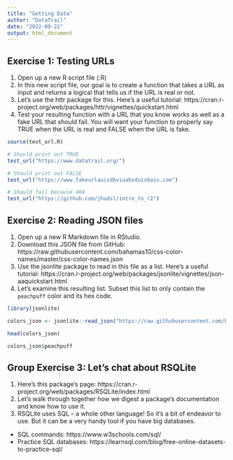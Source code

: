 ```yaml
---
title: "Getting Data"
author: "DataTrail"
date: "2022-09-22"
output: html_document
---
```


## Exercise 1: Testing URLs

1. Open up a new R script file (.R)
2. In this new script file, our goal is to create a function that takes a URL as input and returns a logical that tells us if the URL is real or not.
3. Let's use the httr package for this. Here's a useful tutorial: https://cran.r-project.org/web/packages/httr/vignettes/quickstart.html
4. Test your resulting function with a URL that you know works as well as a fake URL that should fail. You will want your function to properly say TRUE when the URL is real and FALSE when the URL is fake.

```r
source(test_url.R)

# Should print out TRUE
test_url("https://www.datatrail.org/")

# Should print out FALSE
test_url("https://www.fakeurlauisdbviuabsduivbaiu.com")

# Should fail because 404
test_url("https://github.com/jhudsl/intro_to_r2")
```

## Exercise 2: Reading JSON files

1. Open up a new R Markdown file in RStudio.
2. Download this JSON file from GitHub: https://raw.githubusercontent.com/bahamas10/css-color-names/master/css-color-names.json
3. Use the jsonlite package to read in this file as a list. Here's a useful tutorial: https://cran.r-project.org/web/packages/jsonlite/vignettes/json-aaquickstart.html
4. Let's examine this resulting list. Subset this list to only contain the `peachpuff` color and its hex code.

```r
library(jsonlite)
```

```r
colors_json <- jsonlite::read_json("https://raw.githubusercontent.com/bahamas10/css-color-names/master/css-color-names.json")
```

```r
head(colors_json)
```

```r
colors_json$peachpuff
```

## Group Exercise 3: Let's chat about RSQLite

1. Here's this package's page: https://cran.r-project.org/web/packages/RSQLite/index.html 
2. Let's walk through together how we digest a package's documentation and know how to use it. 
3. RSQLite uses SQL -- a whole other language! So it's a bit of endeavor to use. But it can be a very handy tool if you have big databases.

- SQL commands: https://www.w3schools.com/sql/ 
- Practice SQL databases: https://learnsql.com/blog/free-online-datasets-to-practice-sql/


